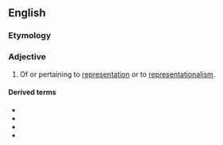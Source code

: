 ==English==

===Etymology===
{{suffix|en|representation|al}}

===Adjective===
{{en-adj}}

# Of or pertaining to [[representation]] or to [[representationalism]].

====Derived terms====
* {{l|en|representationalism}}
* {{l|en|representationalist}}
* {{l|en|representationalistic}}
* {{l|en|representationally}}